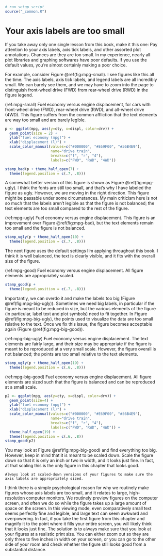 ```r
# run setup script
source("_common.R")
```

# Your axis labels are too small {#small-axis-labels}

If you take away only one single lesson from this book, make it this one: Pay attention to your axis labels, axis tick labels, and other assorted plot annotations. Chances are they are too small. In my experience, nearly all plot libraries and graphing softwares have poor defaults. If you use the default values, you're almost certainly making a poor choice.

For example, consider Figure \@ref(fig:mpg-small). I see figures like this all the time. The axis labels, axis tick labels, and legend labels are all incredibly small. We can barely see them, and we may have to zoom into the page to distinguish front-wheel drive (FWD) from rear-wheel drive (RWD) in the figure legend.

(ref:mpg-small) Fuel economy versus engine displacement, for cars with front-wheel drive (FWD), rear-wheel drive (RWD), and all-wheel drive (4WD). This figure suffers from the common affliction that the text elements are way too small and are barely legible.

```r
p <- ggplot(mpg, aes(y=cty, x=displ, color=drv)) +
  geom_point(size = 2) + 
  ylab("fuel economy (mpg)") +
  xlab("displacement (l)") +
  scale_color_manual(values=c("#000000", "#E69F00", "#56B4E9"), 
                     name="drive train",
                     breaks=c("f", "r", "4"),
                     labels=c("FWD", "RWD", "4WD"))

stamp_bad(p + theme_half_open(7) +
  theme(legend.position = c(.7, .8)))
```

A somewhat better version of this figure is shown as Figure \@ref(fig:mpg-ugly). I think the fonts are still too small, and that's why I have labeled the figure as ugly. However, we are moving in the right direction. This figure might be passable under some circumstances. My main criticism here is not so much that the labels aren't legible as that the figure is not balanced; the text elements are too small compared to the rest of the figure.

(ref:mpg-ugly) Fuel economy versus engine displacement. This figure is an improvement over Figure \@ref(fig:mpg-bad), but the text elements remain too small and the figure is not balanced.

```r
stamp_ugly(p + theme_half_open(10) +
  theme(legend.position = c(.7, .8)))
```


The next figure uses the default settings I'm applying throughout this book. I think it is well balanced, the text is clearly visible, and it fits with the overall size of the figure. 

(ref:mpg-good) Fuel economy versus engine displacement. All figure elements are appropriately scaled.

```r
stamp_good(p +
  theme(legend.position = c(.7, .8)))
```

Importantly, we can overdo it and make the labels too big (Figure \@ref(fig:mpg-big-ugly)). Sometimes we need big labels, in particular if the figure is meant to be reduced in size, but the various elements of the figure (in particular, label text and plot symbols) need to fit together. In Figure \@ref(fig:mpg-big-ugly), the points used to visualize the data are too small relative to the text.  Once we fix this issue, the figure becomes acceptable again (Figure \@ref(fig:mpg-big-good)).

(ref:mpg-big-ugly) Fuel economy versus engine displacement. The text elements are fairly large, and their size may be appropriate if the figure is meant to be reproduced at a very small scale. However, the figure overall is not balanced; the points are too small relative to the text elements.

```r
stamp_ugly(p + theme_half_open(19) +
  theme(legend.position = c(.6, .8)))
```


(ref:mpg-big-good) Fuel economy versus engine displacement. All figure elements are sized such that the figure is balanced and can be reproduced at a small scale.

```r
p2 <- ggplot(mpg, aes(y=cty, x=displ, color=drv)) +
  geom_point(size=4) + 
  ylab("fuel economy (mpg)") +
  xlab("displacement (l)") +
  scale_color_manual(values=c("#000000", "#E69F00", "#56B4E9"), 
                     name="drive train",
                     breaks=c("f", "r", "4"),
                     labels=c("FWD", "RWD", "4WD")) +
  theme_half_open(19) +
  theme(legend.position = c(.6, .8))
stamp_good(p2)
```

You may look at Figure \@ref(fig:mpg-big-good) and find everything too big. However, keep in mind that it is meant to be scaled down. Scale the figure down so that it is only an inch or two in width, and it looks just fine. In fact, at that scaling this is the only figure in this chapter that looks good.

```block
Always look at scaled-down versions of your figures to make sure the axis labels are appropriately sized.
```

I think there is a simple psychological reason for why we routinely make figures whose axis labels are too small, and it relates to large, high-resolution computer monitors. We routinely preview figures on the computer screen, and often we do so while the figure takes up a large amount of space on the screen. In this viewing mode, even comparatively small text seems perfectly fine and legible, and large text can seem awkward and overpowering. In fact, if you take the first figure from this chapter and magnify it to the point where it fills your entire screen, you will likely think that it looks just fine. The solution is to always make sure that you look at your figures at a realistic print size. You can either zoom out so they are only three to five inches in width on your screen, or you can go to the other side of your room and check whether the figure still looks good from a substantial distance.

